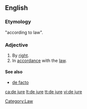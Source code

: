 ==English==

===Etymology===
{{L.}} "according to law".

===Adjective===
{{en-adj|-}}

# By [[right]].
# In [[accordance]] with the [[law]].

====See also====
*[[de facto]]

[[Category:Law]]

[[ca:de jure]]
[[lt:de jure]]
[[tt:de jure]]
[[vi:de jure]]
